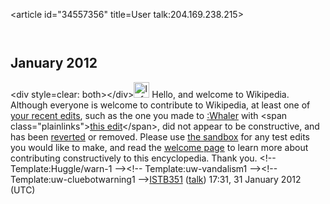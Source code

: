 <article id="34557356" title=User talk:204.169.238.215>
	<talkpage id="34557356" title="User talk:204.169.238.215">

== January 2012 ==

&lt;div style=clear: both&gt;&lt;/div&gt;[[File:Information.svg|25px|alt=|link=]] Hello, and welcome to Wikipedia. Although everyone is welcome to contribute to Wikipedia, at least one of [[Special:Contributions/204.169.238.215|your recent edits]], such as the one you made to [[:Whaler]] with &lt;span class=&quot;plainlinks&quot;&gt;[http://en.wikipedia.org/wiki/Whaler?diff=474241411 this edit]&lt;/span&gt;, did not appear to be constructive, and has been [[Help:Reverting|reverted]] or removed. Please use [[Wikipedia:Sandbox|the sandbox]] for any test edits you would like to make, and read the [[Wikipedia:Welcoming committee/Welcome to Wikipedia|welcome page]] to learn more about contributing constructively to this encyclopedia. Thank you. &lt;!-- Template:Huggle/warn-1 --&gt;&lt;!-- Template:uw-vandalism1 --&gt;&lt;!-- Template:uw-cluebotwarning1 --&gt;[[User:ISTB351|ISTB351]] ([[User talk:ISTB351|talk]]) 17:31, 31 January 2012 (UTC)
	</talkpage>
</article>